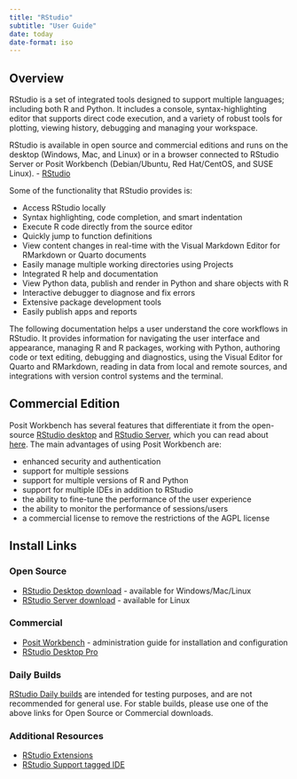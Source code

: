 ```yaml
---
title: "RStudio"
subtitle: "User Guide"
date: today
date-format: iso
---
```


## Overview

RStudio is a set of integrated tools designed to support multiple languages; including both R and Python. It includes a console, syntax-highlighting editor that supports direct code execution, and a variety of robust tools for plotting, viewing history, debugging and managing your workspace.

RStudio is available in open source and commercial editions and runs on the desktop (Windows, Mac, and Linux) or in a browser connected to RStudio Server or Posit Workbench (Debian/Ubuntu, Red Hat/CentOS, and SUSE Linux). - [RStudio](https://www.rstudio.com/products/rstudio/)

Some of the functionality that RStudio provides is:

-   Access RStudio locally\
-   Syntax highlighting, code completion, and smart indentation\
-   Execute R code directly from the source editor\
-   Quickly jump to function definitions\
-   View content changes in real-time with the Visual Markdown Editor for RMarkdown or Quarto documents\
-   Easily manage multiple working directories using Projects\
-   Integrated R help and documentation\
-   View Python data, publish and render in Python and share objects with R
-   Interactive debugger to diagnose and fix errors\
-   Extensive package development tools\
-   Easily publish apps and reports\

The following documentation helps a user understand the core workflows in RStudio. It provides information for navigating the user interface and appearance, managing R and R packages, working with Python, authoring code or text editing, debugging and diagnostics, using the Visual Editor for Quarto and RMarkdown, reading in data from local and remote sources, and integrations with version control systems and the terminal.

## Commercial Edition

Posit Workbench has several features that differentiate it from the open-source [RStudio desktop](https://www.rstudio.com/products/rstudio/) and [RStudio Server](https://www.rstudio.com/products/rstudio/#rstudio-server), which you can read about [here](https://www.rstudio.com/products/workbench/comparison/). The main advantages of using Posit Workbench are:

- enhanced security and authentication
- support for multiple sessions
- support for multiple versions of R and Python
- support for multiple IDEs in addition to RStudio
- the ability to fine-tune the performance of the user experience
- the ability to monitor the performance of sessions/users
- a commercial license to remove the restrictions of the AGPL license

## Install Links

### Open Source

- [RStudio Desktop download](https://www.rstudio.com/products/rstudio/download/) - available for Windows/Mac/Linux
- [RStudio Server download](https://www.rstudio.com/products/rstudio/download-server/) - available for Linux

### Commercial

- [Posit Workbench](https://docs.rstudio.com/rsw/installation/) - administration guide for installation and configuration
- [RStudio Desktop Pro](https://www.rstudio.com/products/rstudio-desktop-pro/download-commercial/)

::: {.callout-caution }

### Daily Builds

[RStudio Daily builds](https://dailies.rstudio.com/) are intended for testing purposes, and are not recommended for general use. For stable builds, please use one of the above links for Open Source or Commercial downloads.
:::


### Additional Resources

- [RStudio Extensions](https://rstudio.github.io/rstudio-extensions/index.html)
- [RStudio Support tagged IDE](https://support.rstudio.com/hc/en-us/sections/203994097-RStudio-IDE)
